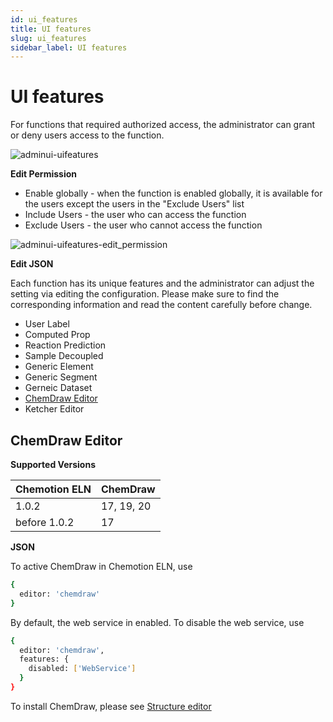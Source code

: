 ```yaml
---
id: ui_features
title: UI features
slug: ui_features
sidebar_label: UI features
---
```


# UI features

For functions that required authorized access, the administrator can grant or deny users access to the function.

![adminui-uifeatures](/img/adminui-uifeatures.png)

<b>Edit Permission</b>

* Enable globally - when the function is enabled globally, it is available for the users except the users in the "Exclude Users" list
* Include Users - the user who can access the function
* Exclude Users - the user who cannot access the function

![adminui-uifeatures-edit_permission](/img/adminui-uifeatures-permission.gif)

<b>Edit JSON</b>

Each function has its unique features and the administrator can adjust the setting via editing the configuration. Please make sure to find the corresponding information and read the content carefully before change.

* User Label
* Computed Prop
* Reaction Prediction
* Sample Decoupled
* Generic Element
* Generic Segment
* Gerneic Dataset
* [ChemDraw Editor](/docs/eln/admin_ui/ui_features#chemdraw-editor)
* Ketcher Editor

## ChemDraw Editor

<b>Supported Versions</b>

| Chemotion ELN | ChemDraw |
|---|---|
| 1.0.2 | 17, 19, 20 |
| before 1.0.2 | 17 |

<b>JSON</b>

To active ChemDraw in Chemotion ELN, use

```sh
{
  editor: 'chemdraw'
}
```

By default, the web service in enabled. To disable the web service, use

```sh
{
  editor: 'chemdraw',
  features: {
    disabled: ['WebService']
  }
}
```

To install ChemDraw, please see [Structure editor](settings#structure-editor)


